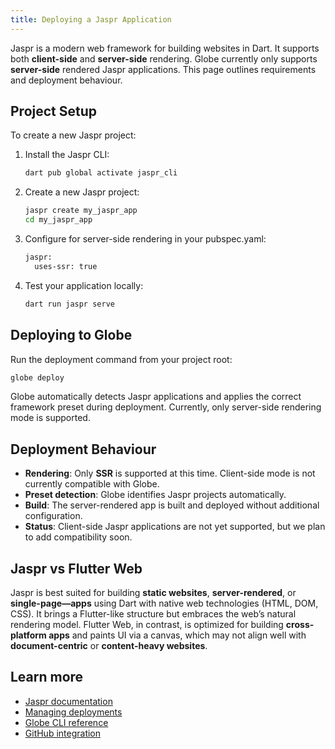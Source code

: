 ```yaml
---
title: Deploying a Jaspr Application
---
```


Jaspr is a modern web framework for building websites in Dart. It supports both **client-side** and **server-side** rendering. Globe currently only supports **server-side** rendered Jaspr applications. This page outlines requirements and deployment behaviour.

## Project Setup

To create a new Jaspr project:

1.  Install the Jaspr CLI:

    ```bash
    dart pub global activate jaspr_cli
    ```

2.  Create a new Jaspr project:

    ```bash
    jaspr create my_jaspr_app
    cd my_jaspr_app
    ```

3.  Configure for server-side rendering in your pubspec.yaml:

    ```bash
    jaspr:
      uses-ssr: true
    ```

4.  Test your application locally:

    ```bash
    dart run jaspr serve
    ```

## Deploying to Globe

Run the deployment command from your project root:

```bash
globe deploy
```

<Info>
  Globe automatically detects Jaspr applications and applies the correct
  framework preset during deployment. Currently, only server-side rendering mode
  is supported.
</Info>

## Deployment Behaviour

- **Rendering**: Only **SSR** is supported at this time. Client-side mode is not currently compatible with Globe.
- **Preset detection**: Globe identifies Jaspr projects automatically.
- **Build**: The server-rendered app is built and deployed without additional configuration.
- **Status**: Client-side Jaspr applications are not yet supported, but we plan to add compatibility soon.

## Jaspr vs Flutter Web

Jaspr is best suited for building **static websites**, **server-rendered**, or **single-page—apps** using Dart with native web technologies (HTML, DOM, CSS). It brings a Flutter-like structure but embraces the web’s natural rendering model.
Flutter Web, in contrast, is optimized for building **cross-platform apps** and paints UI via a canvas, which may not align well with **document-centric** or **content-heavy websites**.

## Learn more

- [Jaspr documentation](https://docs.jaspr.site/)
- [Managing deployments](/core-concepts/deployments)
- [Globe CLI reference](/cli)
- [GitHub integration](/core-concepts/github-integration)
